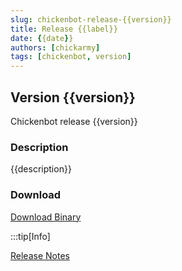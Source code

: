 ---
slug: chickenbot-release-{{version}}
title: Release {{label}}
date: {{date}}
authors: [chickarmy]
tags: [chickenbot, version]
---

## Version {{version}}

Chickenbot release {{version}}

<!-- truncate -->

### Description
{{description}}

### Download
[Download Binary]({{download}})

:::tip[Info]

[Release Notes]({{note}})
